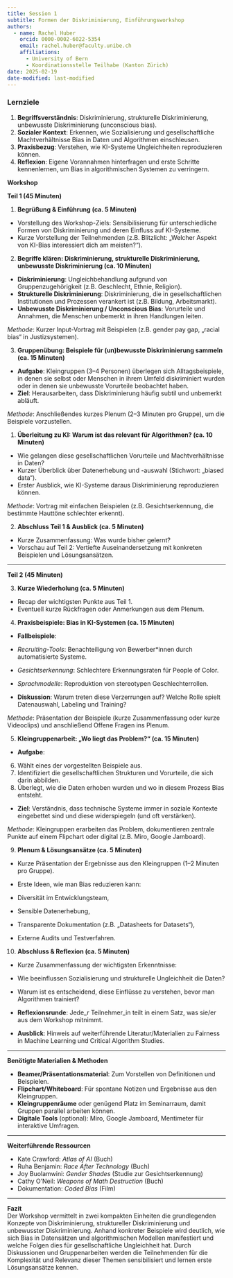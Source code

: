 ```yaml
---
title: Session 1
subtitle: Formen der Diskriminierung, Einführungsworkshop
authors: 
  - name: Rachel Huber
    orcid: 0000-0002-6022-5354
    email: rachel.huber@faculty.unibe.ch
    affiliations:
      - University of Bern
      - Koordinationsstelle Teilhabe (Kanton Zürich)
date: 2025-02-19
date-modified: last-modified
---
```


### **Lernziele**

1.  **Begriffsverständnis**: Diskriminierung, strukturelle Diskriminierung, unbewusste Diskriminierung (unconscious bias).
2.  **Sozialer Kontext**: Erkennen, wie Sozialisierung und gesellschaftliche Machtverhältnisse Bias in Daten und Algorithmen einschleusen.
3.  **Praxisbezug**: Verstehen, wie KI-Systeme Ungleichheiten reproduzieren können.
4.  **Reflexion**: Eigene Vorannahmen hinterfragen und erste Schritte kennenlernen, um Bias in algorithmischen Systemen zu verringern.

**Workshop**

**Teil 1 (45 Minuten)**

1.  **Begrüßung & Einführung (ca. 5 Minuten)**

-   Vorstellung des Workshop-Ziels: Sensibilisierung für unterschiedliche Formen von Diskriminierung und deren Einfluss auf KI-Systeme.
-   Kurze Vorstellung der Teilnehmenden (z.B. Blitzlicht: „Welcher Aspekt von KI-Bias interessiert dich am meisten?“).

2.  **Begriffe klären: Diskriminierung, strukturelle Diskriminierung, unbewusste Diskriminierung (ca. 10 Minuten)**

-   **Diskriminierung**: Ungleichbehandlung aufgrund von Gruppenzugehörigkeit (z.B. Geschlecht, Ethnie, Religion).
-   **Strukturelle Diskriminierung**: Diskriminierung, die in gesellschaftlichen Institutionen und Prozessen verankert ist (z.B. Bildung, Arbeitsmarkt).
-   **Unbewusste Diskriminierung / Unconscious Bias**: Vorurteile und Annahmen, die Menschen unbemerkt in ihren Handlungen leiten.

*Methode*: Kurzer Input-Vortrag mit Beispielen (z.B. gender pay gap, „racial bias“ in Justizsystemen).

3.  **Gruppenübung: Beispiele für (un)bewusste Diskriminierung sammeln (ca. 15 Minuten)**

-   **Aufgabe**: Kleingruppen (3–4 Personen) überlegen sich Alltagsbeispiele, in denen sie selbst oder Menschen in ihrem Umfeld diskriminiert wurden oder in denen sie unbewusste Vorurteile beobachtet haben.
-   **Ziel**: Herausarbeiten, dass Diskriminierung häufig subtil und unbemerkt abläuft.

*Methode*: Anschließendes kurzes Plenum (2–3 Minuten pro Gruppe), um die Beispiele vorzustellen.

1.  **Überleitung zu KI: Warum ist das relevant für Algorithmen? (ca. 10 Minuten)**

-   Wie gelangen diese gesellschaftlichen Vorurteile und Machtverhältnisse in Daten?
-   Kurzer Überblick über Datenerhebung und -auswahl (Stichwort: „biased data“).
-   Erster Ausblick, wie KI-Systeme daraus Diskriminierung reproduzieren können.

*Methode*: Vortrag mit einfachen Beispielen (z.B. Gesichtserkennung, die bestimmte Hauttöne schlechter erkennt).

2.  **Abschluss Teil 1 & Ausblick (ca. 5 Minuten)**

-   Kurze Zusammenfassung: Was wurde bisher gelernt?
-   Vorschau auf Teil 2: Vertiefte Auseinandersetzung mit konkreten Beispielen und Lösungsansätzen.

------------------------------------------------------------------------

**Teil 2 (45 Minuten)**

3.  **Kurze Wiederholung (ca. 5 Minuten)**

-   Recap der wichtigsten Punkte aus Teil 1.
-   Eventuell kurze Rückfragen oder Anmerkungen aus dem Plenum.

4.  **Praxisbeispiele: Bias in KI-Systemen (ca. 15 Minuten)**

-   **Fallbeispiele**:

-   *Recruiting-Tools*: Benachteiligung von Bewerber\*innen durch automatisierte Systeme.

-   *Gesichtserkennung*: Schlechtere Erkennungsraten für People of Color.

-   *Sprachmodelle*: Reproduktion von stereotypen Geschlechterrollen.

-   **Diskussion**: Warum treten diese Verzerrungen auf? Welche Rolle spielt Datenauswahl, Labeling und Training?

*Methode*: Präsentation der Beispiele (kurze Zusammenfassung oder kurze Videoclips) und anschließend Offene Fragen ins Plenum.

5.  **Kleingruppenarbeit: „Wo liegt das Problem?“ (ca. 15 Minuten)**

-   **Aufgabe**:

6.  Wählt eines der vorgestellten Beispiele aus.
7.  Identifiziert die gesellschaftlichen Strukturen und Vorurteile, die sich darin abbilden.
8.  Überlegt, wie die Daten erhoben wurden und wo in diesem Prozess Bias entsteht.

-   **Ziel**: Verständnis, dass technische Systeme immer in soziale Kontexte eingebettet sind und diese widerspiegeln (und oft verstärken).

*Methode*: Kleingruppen erarbeiten das Problem, dokumentieren zentrale Punkte auf einem Flipchart oder digital (z.B. Miro, Google Jamboard).

9.  **Plenum & Lösungsansätze (ca. 5 Minuten)**

-   Kurze Präsentation der Ergebnisse aus den Kleingruppen (1–2 Minuten pro Gruppe).

-   Erste Ideen, wie man Bias reduzieren kann:

-   Diversität im Entwicklungsteam,

-   Sensible Datenerhebung,

-   Transparente Dokumentation (z.B. „Datasheets for Datasets“),

-   Externe Audits und Testverfahren.

10. **Abschluss & Reflexion (ca. 5 Minuten)**

-   Kurze Zusammenfassung der wichtigsten Erkenntnisse:

-   Wie beeinflussen Sozialisierung und strukturelle Ungleichheit die Daten?

-   Warum ist es entscheidend, diese Einflüsse zu verstehen, bevor man Algorithmen trainiert?

-   **Reflexionsrunde**: Jede_r Teilnehmer_in teilt in einem Satz, was sie/er aus dem Workshop mitnimmt.

-   **Ausblick**: Hinweis auf weiterführende Literatur/Materialien zu Fairness in Machine Learning und Critical Algorithm Studies.

------------------------------------------------------------------------

**Benötigte Materialien & Methoden**

-   **Beamer/Präsentationsmaterial**: Zum Vorstellen von Definitionen und Beispielen.
-   **Flipchart/Whiteboard**: Für spontane Notizen und Ergebnisse aus den Kleingruppen.
-   **Kleingruppenräume** oder genügend Platz im Seminarraum, damit Gruppen parallel arbeiten können.
-   **Digitale Tools** (optional): Miro, Google Jamboard, Mentimeter für interaktive Umfragen.

------------------------------------------------------------------------

**Weiterführende Ressourcen**

-   Kate Crawford: *Atlas of AI* (Buch)
-   Ruha Benjamin: *Race After Technology* (Buch)
-   Joy Buolamwini: *Gender Shades* (Studie zur Gesichtserkennung)
-   Cathy O’Neil: *Weapons of Math Destruction* (Buch)
-   Dokumentation: *Coded Bias* (Film)

------------------------------------------------------------------------

**Fazit**\
Der Workshop vermittelt in zwei kompakten Einheiten die grundlegenden Konzepte von Diskriminierung, struktureller Diskriminierung und unbewusster Diskriminierung. Anhand konkreter Beispiele wird deutlich, wie sich Bias in Datensätzen und algorithmischen Modellen manifestiert und welche Folgen dies für gesellschaftliche Ungleichheit hat. Durch Diskussionen und Gruppenarbeiten werden die Teilnehmenden für die Komplexität und Relevanz dieser Themen sensibilisiert und lernen erste Lösungsansätze kennen.